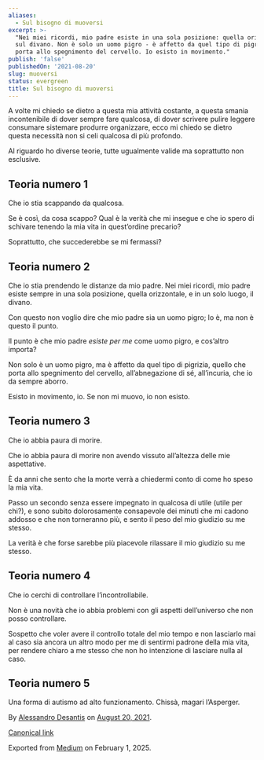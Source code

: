 ```yaml
---
aliases:
  - Sul bisogno di muoversi
excerpt: >-
  "Nei miei ricordi, mio padre esiste in una sola posizione: quella orizzontale
  sul divano. Non è solo un uomo pigro - è affetto da quel tipo di pigrizia che
  porta allo spegnimento del cervello. Io esisto in movimento."
publish: 'false'
publishedOn: '2021-08-20'
slug: muoversi
status: evergreen
title: Sul bisogno di muoversi
---
```

A volte mi chiedo se dietro a questa mia attività costante, a questa smania incontenibile di dover sempre fare qualcosa, di dover scrivere pulire leggere consumare sistemare produrre organizzare, ecco mi chiedo se dietro questa necessità non si celi qualcosa di più profondo.

Al riguardo ho diverse teorie, tutte ugualmente valide ma soprattutto non esclusive.

## Teoria numero 1

Che io stia scappando da qualcosa.

Se è così, da cosa scappo? Qual è la verità che mi insegue e che io spero di schivare tenendo la mia vita in quest’ordine precario?

Soprattutto, che succederebbe se mi fermassi?

## Teoria numero 2

Che io stia prendendo le distanze da mio padre. Nei miei ricordi, mio padre esiste sempre in una sola posizione, quella orizzontale, e in un solo luogo, il divano.

Con questo non voglio dire che mio padre sia un uomo pigro; lo è, ma non è questo il punto.

Il punto è che mio padre _esiste per me_ come uomo pigro, e cos’altro importa?

Non solo è un uomo pigro, ma è affetto da quel tipo di pigrizia, quello che porta allo spegnimento del cervello, all’abnegazione di sé, all’incuria, che io da sempre aborro.

Esisto in movimento, io. Se non mi muovo, io non esisto.

## Teoria numero 3

Che io abbia paura di morire.

Che io abbia paura di morire non avendo vissuto all’altezza delle mie aspettative.

È da anni che sento che la morte verrà a chiedermi conto di come ho speso la mia vita.

Passo un secondo senza essere impegnato in qualcosa di utile (utile per chi?), e sono subito dolorosamente consapevole dei minuti che mi cadono addosso e che non torneranno più, e sento il peso del mio giudizio su me stesso.

La verità è che forse sarebbe più piacevole rilassare il mio giudizio su me stesso.

## Teoria numero 4

Che io cerchi di controllare l’incontrollabile.

Non è una novità che io abbia problemi con gli aspetti dell’universo che non posso controllare.

Sospetto che voler avere il controllo totale del mio tempo e non lasciarlo mai al caso sia ancora un altro modo per me di sentirmi padrone della mia vita, per rendere chiaro a me stesso che non ho intenzione di lasciare nulla al caso.

## Teoria numero 5

Una forma di autismo ad alto funzionamento. Chissà, magari l’Asperger.

By [Alessandro Desantis](https://medium.com/@aldesantis) on [August 20, 2021](https://medium.com/p/d53583c4646).

[Canonical link](https://medium.com/@aldesantis/sul-bisogno-di-muoversi-d53583c4646)

Exported from [Medium](https://medium.com) on February 1, 2025.
